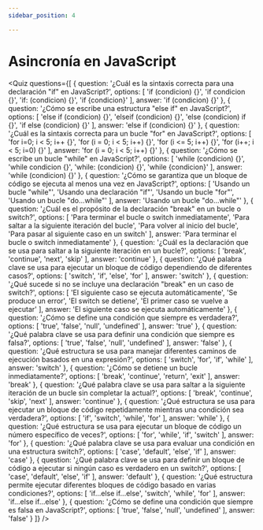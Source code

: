 ```yaml
---
sidebar_position: 4

---
```

# Asincronía en JavaScript


<Quiz questions={[
  {
    question: '¿Cuál es la sintaxis correcta para una declaración "if" en JavaScript?',
    options: [
      'if (condicion) {}',
      'if condicion {}',
      'if: (condicion) {}',
      'if {condicion}'
    ],
    answer: 'if (condicion) {}'
  },
  {
    question: '¿Cómo se escribe una estructura "else if" en JavaScript?',
    options: [
      'else if (condicion) {}',
      'elseif (condicion) {}',
      'else (condicion) if {}',
      'if else (condicion) {}'
    ],
    answer: 'else if (condicion) {}'
  },
  {
    question: '¿Cuál es la sintaxis correcta para un bucle "for" en JavaScript?',
    options: [
      'for i=0; i < 5; i++ {}',
      'for (i = 0; i < 5; i++) {}',
      'for (i <= 5; i++) {}',
      'for (i++; i < 5; i=0) {}'
    ],
    answer: 'for (i = 0; i < 5; i++) {}'
  },
  {
    question: '¿Cómo se escribe un bucle "while" en JavaScript?',
    options: [
      'while (condicion) {}',
      'while condicion {}',
      'while: (condicion) {}',
      'while {condicion}'
    ],
    answer: 'while (condicion) {}'
  },
  {
    question: '¿Cómo se garantiza que un bloque de código se ejecuta al menos una vez en JavaScript?',
    options: [
      'Usando un bucle "while"',
      'Usando una declaración "if"',
      'Usando un bucle "for"',
      'Usando un bucle "do...while"'
    ],
    answer: 'Usando un bucle "do...while"'
  },
  {
    question: '¿Cuál es el propósito de la declaración "break" en un bucle o switch?',
    options: [
      'Para terminar el bucle o switch inmediatamente',
      'Para saltar a la siguiente iteración del bucle',
      'Para volver al inicio del bucle',
      'Para pasar al siguiente caso en un switch'
    ],
    answer: 'Para terminar el bucle o switch inmediatamente'
  },
  {
    question: '¿Cuál es la declaración que se usa para saltar a la siguiente iteración en un bucle?',
    options: [
      'break',
      'continue',
      'next',
      'skip'
    ],
    answer: 'continue'
  },
  {
    question: '¿Qué palabra clave se usa para ejecutar un bloque de código dependiendo de diferentes casos?',
    options: [
      'switch',
      'if',
      'else',
      'for'
    ],
    answer: 'switch'
  },
  {
    question: '¿Qué sucede si no se incluye una declaración "break" en un caso de switch?',
    options: [
      'El siguiente caso se ejecuta automáticamente',
      'Se produce un error',
      'El switch se detiene',
      'El primer caso se vuelve a ejecutar'
    ],
    answer: 'El siguiente caso se ejecuta automáticamente'
  },
  {
    question: '¿Cómo se define una condición que siempre es verdadera?',
    options: [
      'true',
      'false',
      'null',
      'undefined'
    ],
    answer: 'true'
  },
  {
    question: '¿Qué palabra clave se usa para definir una condición que siempre es falsa?',
    options: [
      'true',
      'false',
      'null',
      'undefined'
    ],
    answer: 'false'
  },
  {
    question: '¿Qué estructura se usa para manejar diferentes caminos de ejecución basados en una expresión?',
    options: [
      'switch',
      'for',
      'if',
      'while'
    ],
    answer: 'switch'
  },
  {
    question: '¿Cómo se detiene un bucle inmediatamente?',
    options: [
      'break',
      'continue',
      'return',
      'exit'
    ],
    answer: 'break'
  },
  {
    question: '¿Qué palabra clave se usa para saltar a la siguiente iteración de un bucle sin completar la actual?',
    options: [
      'break',
      'continue',
      'skip',
      'next'
    ],
    answer: 'continue'
  },
  {
    question: '¿Qué estructura se usa para ejecutar un bloque de código repetidamente mientras una condición sea verdadera?',
    options: [
      'if',
      'switch',
      'while',
      'for'
    ],
    answer: 'while'
  },
  {
    question: '¿Qué estructura se usa para ejecutar un bloque de código un número específico de veces?',
    options: [
      'for',
      'while',
      'if',
      'switch'
    ],
    answer: 'for'
  },
  {
    question: '¿Qué palabra clave se usa para evaluar una condición en una estructura switch?',
    options: [
      'case',
      'default',
      'else',
      'if'
    ],
    answer: 'case'
  },
  {
    question: '¿Qué palabra clave se usa para definir un bloque de código a ejecutar si ningún caso es verdadero en un switch?',
    options: [
      'case',
      'default',
      'else',
      'if'
    ],
    answer: 'default'
  },
  {
    question: '¿Qué estructura permite ejecutar diferentes bloques de código basado en varias condiciones?',
    options: [
      'if...else if...else',
      'switch',
      'while',
      'for'
    ],
    answer: 'if...else if...else'
  },
  {
    question: '¿Cómo se define una condición que siempre es falsa en JavaScript?',
    options: [
      'true',
      'false',
      'null',
      'undefined'
    ],
    answer: 'false'
  }
]} />
